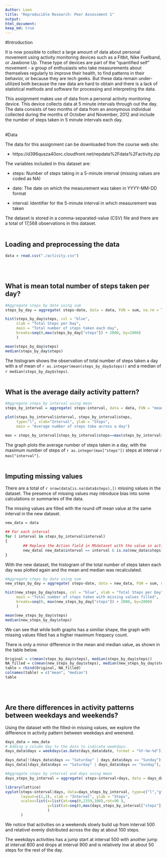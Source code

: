 ```yaml
---
Author: Leon
title: "Reproducible Research: Peer Assessment 1"
output: 
html_document:
keep_md: true
---
```


#Introduction

It is now possible to collect a large amount of data about personal movement using activity monitoring devices such as a Fitbit, Nike Fuelband, or Jawbone Up. These type of devices are part of the "quantified self" movement - a group of enthusiasts who take measurements about themselves regularly to improve their health, to find patterns in their behavior, or because they are tech geeks. But these data remain under-utilized both because the raw data are hard to obtain and there is a lack of statistical methods and software for processing and interpreting the data.

This assignment makes use of data from a personal activity monitoring device. This device collects data at 5 minute intervals through out the day. The data consists of two months of data from an anonymous individual collected during the months of October and November, 2012 and include the number of steps taken in 5 minute intervals each day.
<br>
<br>

#Data

The data for this assignment can be downloaded from the course web site:

* https://d396qusza40orc.cloudfront.net/repdata%2Fdata%2Factivity.zip

The variables included in this dataset are:

* steps: Number of steps taking in a 5-minute interval (missing values are coded as NA)

* date: The date on which the measurement was taken in YYYY-MM-DD format

* interval: Identifier for the 5-minute interval in which measurement was taken

The dataset is stored in a comma-separated-value (CSV) file and there are a total of 17,568 observations in this dataset.
<br>
<br>

## Loading and preprocessing the data

```r
data = read.csv("./activity.csv")
```
<br>
<br>

## What is mean total number of steps taken per day?

```r
#Aggregate steps by date using sum
steps_by_day = aggregate( steps~date, data = data, FUN = sum, na.rm = TRUE)

hist(steps_by_day$steps, col = "blue",
     xlab = "Total Steps per Day",
     main = "Total number of steps taken each day",
     breaks=seq(0,max(steps_by_day["steps"]) + 2000, by=2000)
     )

mean(steps_by_day$steps)
median(steps_by_day$steps)
```

The histogram shows the observation of total number of steps taken a day with a of mean of `r as.integer(mean(steps_by_day$steps))` and a median of `r median(steps_by_day$steps)`.
<br>
<br>

## What is the average daily activity pattern?

```r
#Aggregate steps by interval using mean
steps_by_interval = aggregate( steps~interval, data = data, FUN = "mean", na.rm = TRUE)

plot(steps_by_interval$interval, steps_by_interval$steps,
     type="l", xlab="Interval", ylab = "Steps",
     main = "Average number of steps take across a day")

max = steps_by_interval[steps_by_interval$steps==max(steps_by_interval$steps),]
```

The graph plots the average number of steps taken in a day, with the maximum number of steps of `r as.integer(max["steps"])` steps at interval `r max["interval"]`.
<br>
<br>

## Imputing missing values

There are a total of `r nrow(data[is.na(data$steps),])` missing values in the dataset. The presence of missing values may introduce bias into some calculations or summaries of the data.

The missing values are filled with the round off mean value at the same interval in the new dataset.

```r
new_data = data

## For each interval
for ( interval in steps_by_interval$interval)
{
        ## Replace the Action field in MSdataset with the value in activities
        new_data[ new_data$interval == interval & is.na(new_data$steps) ,"steps" ] = round(steps_by_interval[ steps_by_interval$interval == interval ,"steps" ], 0)
}

```

With the new dataset, the histogram of the total number of steps taken each day was plotted again and the mean and median was recalculated.

```r
#Aggregate steps by date using sum
new_steps_by_day = aggregate( steps~date, data = new_data, FUN = sum, na.rm = TRUE)

hist(new_steps_by_day$steps, col = "blue", xlab = "Total Steps per Day",     
     main = "Total number of steps taken with missing values filled",
     breaks=seq(0, max(new_steps_by_day["steps"]) + 2000, by=2000)
     )

mean(new_steps_by_day$steps)
median(new_steps_by_day$steps)
```

We can see that while both graphs has a similiar shape, the graph with missing values filled has a higher maximum frequecy count.

There is only a minor difference in the mean and median value, as shown in the table below.

```r

Original = c(mean(steps_by_day$steps), median(steps_by_day$steps))
NA_filled = c(mean(new_steps_by_day$steps), median(new_steps_by_day$steps))
table = rbind(Original, NA_filled)
colnames(table) = c("mean", "median")
table
```
<br>
<br>

## Are there differences in activity patterns between weekdays and weekends?
Using the dataset with the filled-in missing values, we explore the difference in activity pattern between weekdays and weenend.
```r
days_data = new_data
# Adding a column day to the data to indicate weekdays.
days_data$days = weekdays(as.Date(days_data$date, format = "%Y-%m-%d"))

days_data[!(days_data$days == "Saturday" | days_data$days == "Sunday"), "days"] = "Weekday"
days_data[(days_data$days == "Saturday" | days_data$days == "Sunday"), "days"] = "Weekend"

#Aggregate steps by interval and days using mean
days_steps_by_interval = aggregate( steps~interval+days, data = days_data, FUN = "mean")

library(lattice)
xyplot(steps~interval|days, data=days_steps_by_interval, type=c("l","g"),
       layout=c(1,2), xlab = "Interval", ylab = "Steps",
       scales=list(x=list(at=seq(0,2359,100),rot=90 ),
                   y=list(at=seq(0,max(days_steps_by_interval["steps"]),40) )
                   )
       )

```

We notice that activities on a weekends slowly build up from interval 500 and relativel evenly distributed across the day at about 100 steps.

The weekdays activities has a jump start at interval 500 with another jump at interval 800 and drops at interval 900 and is relatively low at about 50 steps for the rest of the day.
<br>
<br>
<br>
<br>
<br>
<br>

